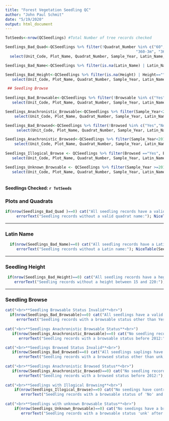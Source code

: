 ```yaml
---
title: "Forest Vegetation Seedling QC"
author: "John Paul Schmit"
date: "5/19/2020"
output: html_document
---
```



```r
TotSeeds<-nrow(QCSeedlings) #Total Number of tree records checked

Seedlings_Bad_Quad<-QCSeedlings %>% filter(!Quadrat_Number %in% c("60", "180", "300", "120-3m", "120-8m", "120-13m", "240-3m", "240-8m", "240-13m",
                                                          "360-3m", "360-8m", "360-13m")) %>% 
  select(Unit_Code, Plot_Name, Quadrat_Number, Sample_Year, Latin_Name, Height)

Seedlings_Bad_Name<-QCSeedlings %>% filter(is.na(Latin_Name) | Latin_Name == "")

Seedlings_Bad_Height<-QCSeedlings %>% filter(is.na(Height) | Height=="" | Height<15 | Height>220) %>%
   select(Unit_Code, Plot_Name, Quadrat_Number, Sample_Year, Latin_Name, Height)

 ## Seedling Browse
 
Seedlings_Bad_Browsable<-QCSeedlings %>% filter(!Browsable %in% c("Yes","No", "unk") ) %>%
   select(Unit_Code, Plot_Name, Quadrat_Number, Sample_Year, Latin_Name, Browsable, Browsed)

Seedlings_Anachronistic_Browsable<-QCSeedlings %>% filter(Sample_Year<2012 & Browsable != "unk" ) %>%
    select(Unit_Code, Plot_Name, Quadrat_Number, Sample_Year, Latin_Name, Browsable, Browsed)

Seedlings_Bad_Browsed<-QCSeedlings %>% filter(!Browsed %in% c("Yes","No", "unk") ) %>%
     select(Unit_Code, Plot_Name, Quadrat_Number, Sample_Year, Latin_Name, Browsable, Browsed)

Seedlings_Anachronistic_Browsed<-QCSeedlings %>% filter(Sample_Year<2012 & Browsed != "unk" ) %>%
    select(Unit_Code, Plot_Name, Quadrat_Number, Sample_Year, Latin_Name, Browsable, Browsed)
 
Seedlings_Illogical_Browse <- QCSeedlings %>% filter(Browsed =="Yes", Browsable == "No") %>%
   select(Unit_Code, Plot_Name, Quadrat_Number, Sample_Year, Latin_Name, Browsable, Browsed)

Seedlings_Unknown_Browsable <- QCSeedlings %>% filter(Sample_Year >=2012, Browsable == "unk") %>%
   select(Unit_Code, Plot_Name, Quadrat_Number, Sample_Year, Latin_Name, Browsable, Browsed)
 
```


#### **Seedlings Checked:** `r TotSeeds` ####

### Plots and Quadrats

```r
if(nrow(Seedlings_Bad_Quad )==0) cat("All seedling records have a valid quadrat name.<br>") else {
     errorText("Seedling records without a valid quadrat name:"); NiceTable(Seedlings_Bad_Quad)}
```

---

### Latin Name

```r

  if(nrow(Seedlings_Bad_Name)==0) cat("All seedling records have a Latin name.<br>") else {
     errorText("Seedling records without a Latin name:"); NiceTable(Seedlings_Bad_Name)}

```

---

### Seedling Height
```r

 if(nrow(Seedlings_Bad_Height)==0) cat("All seedling records have a hegiht between 15 and 220 cm.<br>") else {
    errorText("Seedling records without a height between 15 and 220:"); NiceTable(Seedlings_Bad_Height)}

```

---

### Seedling Browse

```r
 
cat("<br>**Seedling Browsable Status Invalid**<br>") 
  if(nrow(Seedlings_Bad_Browsable)==0) cat("All seedlings have a valid browsable status.<br>") else {
     errorText("Seedling records with a browsable status other than Yes, No, or unk:"); NiceTable(Seedlings_Bad_Browsable)}
  
cat("<br>**Seedlings Anachronistic Browsable Status**<br>") 
   if(nrow(Seedlings_Anachronistic_Browsable)==0) cat("No seedling records have a browsable status before 2012.<br>") else {
      errorText("Seedling records with a browsable status before 2012:"); NiceTable(Seedlings_Anachronistic_Browsable)}

cat("<br>**Seedlings Browsed Status Invalid**<br>") 
   if(nrow(Seedlings_Bad_Browsed)==0) cat("All seedlings saplings have a valid browsed status.<br>") else {
      errorText("Seedling records with a browsed status other than unk, Yes, or No:"); NiceTable(Seedlings_Bad_Browsed)}
    
cat("<br>**Seedlings Anachronistic Browsed Status**<br>") 
   if(nrow(Seedlings_Anachronistic_Browsed)==0) cat("No seedling records have a browsed status before 2012.<br>") else {
      errorText("Seedling records with a browsed status before 2012:"); NiceTable(Seedlings_Anachronistic_Browsed)}
 
cat("<br>**Seedlings with Illogical Browsing**<br>")
    if(nrow(Seedlings_Illogical_Browse)==0) cat("No seedings have contradictory browsable and browsed status.<br>") else {
       errorText("Seedling records with a browsable status of 'No' and browsed status of 'Yes':"); NiceTable(Seedlings_Illogical_Browse)}
  
cat("<br>**Seedlings with unknown Browsable Status**<br>")
    if(nrow(Seedlings_Unknown_Browsable)==0) cat("No seedings have a browsable status of 'unk' after 2011.<br>") else {
       errorText("Seedling records with a browsable status 'unk' after 2011:"); NiceTable(Seedlings_Unknown_Browsable)}

```



